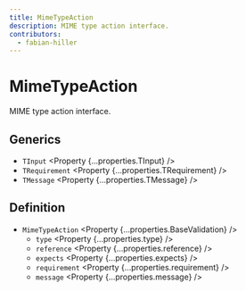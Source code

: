```yaml
---
title: MimeTypeAction
description: MIME type action interface.
contributors:
  - fabian-hiller
---
```



# MimeTypeAction

MIME type action interface.

## Generics

- `TInput` <Property {...properties.TInput} />
- `TRequirement` <Property {...properties.TRequirement} />
- `TMessage` <Property {...properties.TMessage} />

## Definition

- `MimeTypeAction` <Property {...properties.BaseValidation} />
  - `type` <Property {...properties.type} />
  - `reference` <Property {...properties.reference} />
  - `expects` <Property {...properties.expects} />
  - `requirement` <Property {...properties.requirement} />
  - `message` <Property {...properties.message} />
